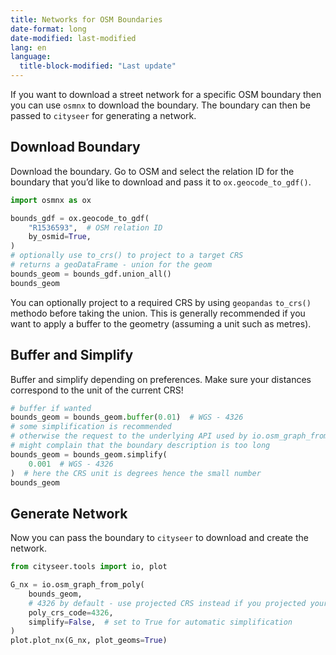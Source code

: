 ```yaml
---
title: Networks for OSM Boundaries
date-format: long
date-modified: last-modified
lang: en
language:
  title-block-modified: "Last update"
---
```


If you want to download a street network for a specific OSM boundary then you can use `osmnx` to download the boundary. The boundary can then be passed to `cityseer` for generating a network.

## Download Boundary

Download the boundary. Go to OSM and select the relation ID for the boundary that you'd like to download and pass it to `ox.geocode_to_gdf()`.

```python
import osmnx as ox

bounds_gdf = ox.geocode_to_gdf(
    "R1536593",  # OSM relation ID
    by_osmid=True,
)
# optionally use to_crs() to project to a target CRS
# returns a geoDataFrame - union for the geom
bounds_geom = bounds_gdf.union_all()
bounds_geom
```

:::{.callout-tip}
You can optionally project to a required CRS by using `geopandas` `to_crs()` methodo before taking the union. This is generally recommended if you want to apply a buffer to the geometry (assuming a unit such as metres).
:::

## Buffer and Simplify

Buffer and simplify depending on preferences. Make sure your distances correspond to the unit of the current CRS!

```python
# buffer if wanted
bounds_geom = bounds_geom.buffer(0.01)  # WGS - 4326
# some simplification is recommended
# otherwise the request to the underlying API used by io.osm_graph_from_poly()
# might complain that the boundary description is too long
bounds_geom = bounds_geom.simplify(
    0.001  # WGS - 4326
)  # here the CRS unit is degrees hence the small number
bounds_geom
```

## Generate Network

Now you can pass the boundary to `cityseer` to download and create the network.

```python
from cityseer.tools import io, plot

G_nx = io.osm_graph_from_poly(
    bounds_geom,
    # 4326 by default - use projected CRS instead if you projected your GDF
    poly_crs_code=4326,
    simplify=False,  # set to True for automatic simplification
)
plot.plot_nx(G_nx, plot_geoms=True)
```
